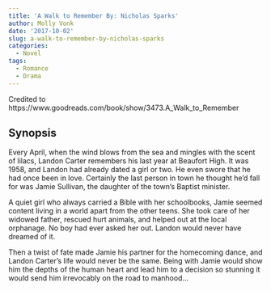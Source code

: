 ```yaml
---
title: 'A Walk to Remember By: Nicholas Sparks'
author: Molly Vonk
date: '2017-10-02'
slug: a-walk-to-remember-by-nicholas-sparks
categories:
  - Novel
tags:
  - Romance
  - Drama
---
```


Credited to https://www.goodreads.com/book/show/3473.A_Walk_to_Remember

## Synopsis

Every April, when the wind blows from the sea and mingles with the scent of lilacs, Landon Carter remembers his last year at Beaufort High. It was 1958, and Landon had already dated a girl or two. He even swore that he had once been in love. Certainly the last person in town he thought he'd fall for was Jamie Sullivan, the daughter of the town's Baptist minister.

A quiet girl who always carried a Bible with her schoolbooks, Jamie seemed content living in a world apart from the other teens. She took care of her widowed father, rescued hurt animals, and helped out at the local orphanage. No boy had ever asked her out. Landon would never have dreamed of it. 

Then a twist of fate made Jamie his partner for the homecoming dance, and Landon Carter's life would never be the same. Being with Jamie would show him the depths of the human heart and lead him to a decision so stunning it would send him irrevocably on the road to manhood...